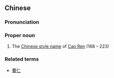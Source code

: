 ==Chinese==
{{zh-forms}}

===Pronunciation===
{{zh-pron
|m=Zǐxiào
|cat=pn
}}

===Proper noun===
{{zh-proper noun}}

# The [[w:Chinese style name|Chinese style name]] of [[w:Cao Ren|Cao Ren]] (168 – 223)

===Related terms===
* [[曹仁]]